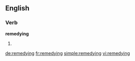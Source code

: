 ==English==

===Verb===
'''remedying'''

# {{present participle of|remedy}}

[[de:remedying]]
[[fr:remedying]]
[[simple:remedying]]
[[vi:remedying]]